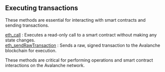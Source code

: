 ## Executing transactions

These methods are essential for interacting with smart contracts and sending transactions.

[eth_call](/avalanche-api/executingtransactions/eth_call) : Executes a read-only call to a smart contract without making any state changes.  \
[eth_sendRawTransaction](/avalanche-api/executingtransactions/eth_sendRawTransaction) : Sends a raw, signed transaction to the Avalanche blockchain for execution.

These methods are critical for performing operations and smart contract interactions on the Avalanche network.
